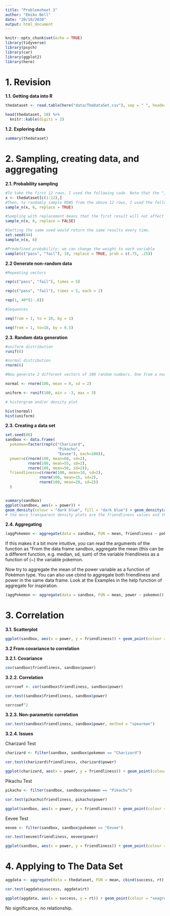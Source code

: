 ```yaml
---
title: "Problemsheet 3"
author: "Emiko Bell"
date: "20/10/2020"
output: html_document
---
```


```r
knitr::opts_chunk$set(echo = TRUE)
library(tidyverse)
library(psych)
library(car)
library(ggplot2)
library(here)
```

# 1. Revision

**1.1. Getting data into R**
```r
thedataset <- read.table(here("data/TheDataSet.csv"), sep = " ", header = TRUE)

head(thedataset, 10) %>%
  knitr::kable(digits = 2)
```
**1.2. Exploring data**
```r
summary(thedataset)
```

# 2. Sampling, creating data, and aggregating

**2.1. Probability sampling**
```r
#To take the first 12 rows, I used the following code. Note that the "," denotes all columns.
x <- thedataset[c(1:12),]
#Then, to randomly sample ROWS from the above 12 rows, I used the following code.
sample_n(x, 6, replace = TRUE)

#Sampling with replacement means that the first result will not affect the second results (e.g. can get the same value multiple times). Without replacement means that there is some kind of connection between two values (i.e. get each value only one time).
sample_n(x, 6, replace = FALSE)

#Setting the same seed would return the same results every time.
set.seed(44)
sample_n(x, 6)

#Predefined probability: we can change the weight to each variable
sample(c("pass", "fail"), 10, replace = TRUE, prob = c(.75, .25))
```
**2.2 Generate non-random data**
```r
#Repeating vectors

rep(c("pass", "fail"), times = 5)

rep(c("pass", "fail"), times = 5, each = 2)

rep(1, 40*(1-.8))

#Sequences

seq(from = 1, to = 10, by = 1)

seq(from = 1, to=10, by = 0.5)
```

**2.3. Random data generation**

```r
#uniform distribution
runif(6)

#normal distribution
rnorm(6)

#Now generate 2 different vectors of 100 random numbers. One from a normal distribution with a mean of 0 and a standard deviation of 2, and one from a uniform distribution with a minimum of -3 and a maximums of 3. Quickly plot these two using hist or a combination of plot and density.

normal <- rnorm(100, mean = 0, sd = 2)

uniform <- runif(100, min = -3, max = 3)

# historgram and/or density plot

hist(normal)
hist(uniform)

```

**2.3. Creating a data set**
```r
set.seed(88)
sandbox <- data.frame(
  pokemon=factor(rep(c("Charizard",
                       "Pikachu",
                       "Eevee"), each=100)),
  power=c(rnorm(100, mean=60, sd=2),
          rnorm(100, mean=55, sd=2),
          rnorm(100, mean=50, sd=2)),
  friendliness=c(rnorm(100, mean=10, sd=2),
               rnorm(100, mean=15, sd=2),
               rnorm(100, mean=20, sd=2))
  )


summary(sandbox)
ggplot(sandbox, aes(x = power)) +
geom_density(colour = "dark blue", fill = "dark blue") + geom_density(aes(x = friendliness), colour = "light blue", fill = "light blue", alpha = 0.5)
# the more transparent density plots are the friendliness values and the full one are the power values
```

**2.4. Aggregating**
```r
(aggPokemon <- aggregate(data = sandbox, FUN = mean, friendliness ~ pokemon))
```
If this makes it a bit more intuitive, you can read the arguments of the function as “From the data frame sandbox, aggregate the mean (this can be a different function, e.g. median, sd, sum) of the variable friendliness as a function of (~) the variable pokemon.

Now try to aggregate the mean of the power variable as a function of Pokémon type. You can also use cbind to aggregate both friendliness and power in the same data frame. Look at the Examples in the help function of aggregate for inspiration.

```r
(aggPokemon <- aggregate(data = sandbox, FUN = mean, power ~ pokemon))
```

# 3. Correlation

**3.1. Scatterplot**
```r
ggplot(sandbox, aes(x = power, y = friendliness)) + geom_point(colour = "dark green", shape = "triangle") + geom_smooth(method = lm, colour = "red", se = FALSE)
```

**3.2 From covariance to correlation**

**3.2.1. Covariance**
```r
cov(sandbox$friendliness, sandbox$power)
```

**3.2.2. Correlation**
```r
corrcoef <- cor(sandbox$friendliness, sandbox$power)

cor.test(sandbox$friendliness, sandbox$power)

corrcoef^2
```

**3.2.3. Non-parametric correlation**
```r
cor.test(sandbox$friendliness, sandbox$power, method = "spearman")
```

**3.2.4. Issues**

Charizard Test
```r
charizard <- filter(sandbox, sandbox$pokemon == "Charizard")

cor.test(charizard$friendliness, charizard$power)

ggplot(charizard, aes(x = power, y = friendliness)) + geom_point(colour = "red", shape = "circle") + geom_smooth(method = lm, colour = "firebrick4", se = FALSE)

```

Pikachu Test
```r
pikachu <- filter(sandbox, sandbox$pokemon == "Pikachu")

cor.test(pikachu$friendliness, pikachu$power)

ggplot(sandbox, aes(x = power, y = friendliness)) + geom_point(colour = "yellow", shape = "triangle") + geom_smooth(method = lm, colour = "gold4", se = FALSE)
```

Eevee Test
```r
eevee <- filter(sandbox, sandbox$pokemon == "Eevee")

cor.test(eevee$friendliness, eevee$power)

ggplot(sandbox, aes(x = power, y = friendliness)) + geom_point(colour = "cyan3", shape = "#") + geom_smooth(method = lm, colour = "blue4", se = FALSE)
```

# 4. Applying to The Data Set
```r
aggdata <- aggregate(data = thedataset, FUN = mean, cbind(success, rt) ~ code)

cor.test(aggdata$success, aggdata$rt)

ggplot(aggdata, aes(x = success, y = rt)) + geom_point(colour = "seagreen3", shape = "circle") + geom_smooth(method = lm, colour = "dodgerblue4", se = FALSE)

```
No significance, no relationship.

